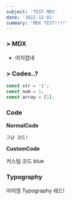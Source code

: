 ```yaml
---
subject: 'TEST MDX'
date: '2022-12-01'
summary: 'MDX TEST!!!!'
---
```


### > MDX

- 어지럽네

### > Codes..?

```js
const str = '1';
const num = 1;
const array = [1];
```

### Code

**NormalCode**

`그냥 코드!`

**CustomCode**

<CustomCode color="blue">커스텀 코드 blue</CustomCode>

### Typography

<Typography variant="h3" color="red" backgroundColor="red">
  아이엠 Typography 레드!
</Typography>

